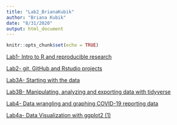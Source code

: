```yaml
---
title: "Lab2_BrianaKubik"
author: "Briana Kubik"
date: "8/31/2020"
output: html_document
---
```


```r
knitr::opts_chunk$set(echo = TRUE)
```


[Lab1- Intro to R and reproducible research](Lab1_BrianaKubik.html)

[Lab2- git, GitHub and Rstudio projects](Lab2_BrianaKubik.html)

[Lab3A- Starting with the data](Lab3A_BrianaKubik.html)

[Lab3B- Manipulating, analyzing and exporting data with tidyverse](Lab3B_BrianaKubik.html)

[Lab4- Data wrangling and graphing COVID-19 reporting data](Lab4_BrianaKubik.html)

[Lab4a- Data Visualization with ggplot2 (1)](Lab4a_BrianaKubik.html)



